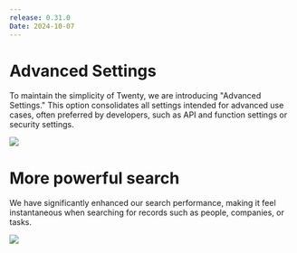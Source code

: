 ```yaml
---
release: 0.31.0
Date: 2024-10-07
---
```


# Advanced Settings

To maintain the simplicity of Twenty, we are introducing "Advanced Settings." This option consolidates all settings intended for advanced use cases, often preferred by developers, such as API and function settings or security settings.

![](/images/releases/0.31/0.31-advanced-settings.png)

# More powerful search

We have significantly enhanced our search performance, making it feel instantaneous when searching for records such as people, companies, or tasks.

![](/images/releases/0.31/0.31-search.png)